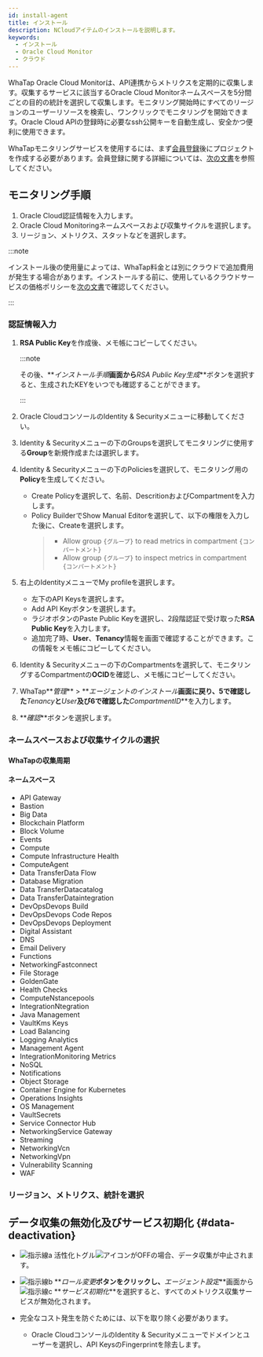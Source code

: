 ```yaml
---
id: install-agent
title: インストール
description: NCloudアイテムのインストールを説明します。
keywords:
  - インストール
  - Oracle Cloud Monitor
  - クラウド
---
```



WhaTap Oracle Cloud Monitorは、API連携からメトリクスを定期的に収集します。収集するサービスに該当するOracle Cloud Monitorネームスペースを5分間ごとの目的の統計を選択して収集します。モニタリング開始時にすべてのリージョンのユーザーリソースを検索し、ワンクリックでモニタリングを開始できます。Oracle Cloud APIの登録時に必要なssh公開キーを自動生成し、安全かつ便利に使用できます。 

WhaTapモニタリングサービスを使用するには、まず[会員登録](https://www.whatap.io/ja/)後にプロジェクトを作成する必要があります。会員登録に関する詳細については、[次の文書](../account/account-manage)を参照してください。


<Createprojectv2 />

## モニタリング手順

1. Oracle Cloud認証情報を入力します。
2. Oracle Cloud Monitoringネームスペースおよび収集サイクルを選択します。
3. リージョン、メトリクス、スタットなどを選択します。

:::note

インストール後の使用量によっては、WhaTap料金とは別にクラウドで追加費用が発生する場合があります。インストールする前に、使用しているクラウドサービスの価格ポリシーを[次の文書](https://www.oracle.com/kr/cloud/price-list/)で確認してください。

:::

### 認証情報入力

<ImgLang img='oci-install.png' desc='OCI Monitor' />

1. **RSA Public Key**を作成後、メモ帳にコピーしてください。 

   :::note

   その後、**_インストール手順_**画面から**_RSA Public Key生成_**ボタンを選択すると、生成されたKEYをいつでも確認することができます。

   :::

2. Oracle CloudコンソールのIdentity & Securityメニューに移動してください。 

3. Identity & Securityメニューの下のGroupsを選択してモニタリングに使用する**Group**を新規作成または選択します。

4. Identity & Securityメニューの下のPoliciesを選択して、モニタリング用の**Policy**を生成してください。

   - Create Policyを選択して、名前、DescritionおよびCompartmentを入力します。
   - Policy BuilderでShow Manual Editorを選択して、以下の権限を入力した後に、Createを選択します。
     > - Allow group `{グループ}` to read metrics in compartment `{コンパートメント}`
     > - Allow group `{グループ}` to inspect metrics in compartment `{コンパートメント}`

5. 右上のIdentityメニューでMy profileを選択します。 

   - 左下のAPI Keysを選択します。
   - Add API Keyボタンを選択します。
   - ラジオボタンのPaste Public Keyを選択し、2段階認証で受け取った**RSA Public Key**を入力します。
   - 追加完了時、**User**、**Tenancy**情報を画面で確認することができます。この情報をメモ帳にコピーしてください。

6. Identity & Securityメニューの下のCompartmentsを選択して、モニタリングするCompartmentの**OCID**を確認し、メモ帳にコピーしてください。

7. WhaTap**_管理_** > **_エージェントのインストール_**画面に戻り、5で確認した**_Tenancy_**と**_User_**及び6で確認した**_CompartmentID_**を入力します。

8. **_確認_**ボタンを選択します。

### ネームスペースおよび収集サイクルの選択


<Namespacecollect />

#### WhaTapの収集周期


<Collectingperiod />

#### ネームスペース

- API Gateway
- Bastion
- Big Data
- Blockchain Platform
- Block Volume
- Events
- Compute
- Compute Infrastructure Health
- ComputeAgent
- Data TransferData Flow
- Database Migration
- Data TransferDatacatalog
- Data TransferDataintegration
- DevOpsDevops Build
- DevOpsDevops Code Repos
- DevOpsDevops Deployment
- Digital Assistant
- DNS
- Email Delivery
- Functions
- NetworkingFastconnect
- File Storage
- GoldenGate
- Health Checks
- ComputeNstancepools
- IntegrationNtegration
- Java Management
- VaultKms Keys
- Load Balancing
- Logging Analytics
- Management Agent
- IntegrationMonitoring Metrics
- NoSQL
- Notifications
- Object Storage
- Container Engine for Kubernetes
- Operations Insights
- OS Management
- VaultSecrets
- Service Connector Hub
- NetworkingService Gateway
- Streaming
- NetworkingVcn
- NetworkingVpn
- Vulnerability Scanning
- WAF

### リージョン、メトリクス、統計を選択


<Regionmetricstats />

<ImgLang img='oci_region.png' desc='Oracle Cloud Monitor - Region, Metric, Stats' />

## データ収集の無効化及びサービス初期化 {#data-deactivation}

<ImgLang img='cloud-deact.png' desc='비활성화 및 서비스 초기화 sc' />

- ![指示線a](/img/char-a.svg) 活性化トグル![アイコン](/img/ic-toggle-off.svg)がOFFの場合、データ収集が中止されます。

- ![指示線b](/img/char-b.svg) **_ロール変更_**ボタンをクリックし、**_エージェント設定_**画面から![指示線c](/img/char-c.svg) **_サービス初期化_**を選択すると、すべてのメトリクス収集サービスが無効化されます。

- 完全なコスト発生を防ぐためには、以下を取り除く必要があります。 

  - Oracle CloudコンソールのIdentity & Securityメニューでドメインとユーザーを選択し、API KeysのFingerprintを除去します。
